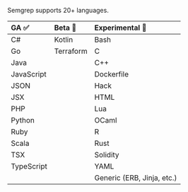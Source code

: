Semgrep supports 20+ languages.

<div id="language-support-table">

| GA ✅      | Beta 🐛                     | Experimental 🚧            |
|:---------- |:---------------------------|:---------------------------|
| C#         | Kotlin                     | Bash                       |
| Go         | Terraform                  | C                          |
| Java       |                            | C++                        |
| JavaScript |                            | Dockerfile                 |
| JSON       |                            | Hack                       |
| JSX        |                            | HTML                       |
| PHP        |                            | Lua                        |
| Python     |                            | OCaml                      |
| Ruby       |                            | R                          |
| Scala      |                            | Rust                       |
| TSX        |                            | Solidity                   |
| TypeScript |                            | YAML                       |
|            |                            | Generic (ERB, Jinja, etc.) |

</div>

<!--  For readability, please keep each column in alphabetical order. -->
<!-- coupling: Should match what is in semgrep-core/tests/Test.ml Maturity level testing. -->
<!-- imports: This file is currently imported to: index.md, supported-languages.md -->
